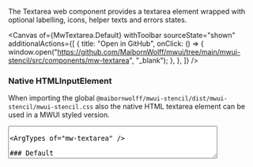 
<Title>Textarea</Title>

<Subtitle>The Textarea web component provides a textarea element wrapped with optional labelling, icons, helper texts and errors states.</Subtitle>

<Canvas
  of={MwTextarea.Default}
  withToolbar
  sourceState="shown"
  additionalActions={[
    {
      title: "Open in GitHub",
      onClick: () => {
        window.open("https://github.com/MaibornWolff/mwui/tree/main/mwui-stencil/src/components/mw-textarea", "_blank");
      },
    },
  ]}
/>

### Native HTMLInputElement

When importing the global `@maibornwolff/mwui-stencil/dist/mwui-stencil/mwui-stencil.css` also the native HTML textarea element can be used in a MWUI styled version.

<textarea rows="4" cols="50" placeholder="I'm a plain HTML textarea element..." />

<ArgTypes of="mw-textarea" />

### Default

<Canvas of={MwTextarea.Default} />
